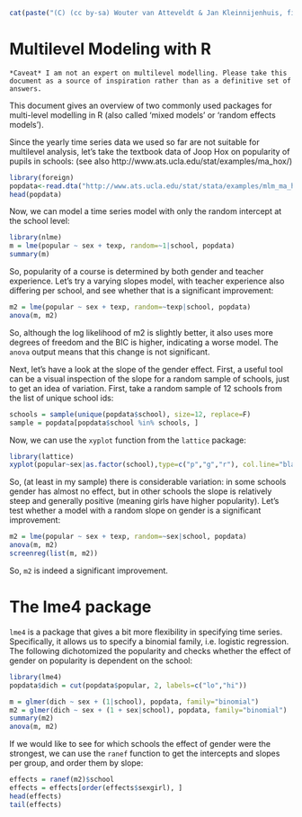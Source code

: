```r
cat(paste("(C) (cc by-sa) Wouter van Atteveldt & Jan Kleinnijenhuis, file generated", format(Sys.Date(), format="%B %d %Y")))
```


Multilevel Modeling with R
====

```
*Caveat* I am not an expert on multilevel modelling. Please take this document as a source of inspiration rather than as a definitive set of answers.
```

This document gives an overview of two commonly used packages for multi-level modelling in R (also called 'mixed models' or 'random effects models'). 

Since the yearly time series data we used so far are not suitable for multilevel analysis, 
let's take the textbook data of Joop Hox on popularity of pupils in schools:
(see also http://www.ats.ucla.edu/stat/examples/ma_hox/)

```r
library(foreign)
popdata<-read.dta("http://www.ats.ucla.edu/stat/stata/examples/mlm_ma_hox/popular.dta")
head(popdata)
```

Now, we can model a time series model with only the random intercept at the school level:


```r
library(nlme)
m = lme(popular ~ sex + texp, random=~1|school, popdata)
summary(m)
```

So, popularity of a course is determined by both gender and teacher experience. 
Let's try a varying slopes model, with teacher experience also differing per school,
and see whether that is a significant improvement:

```r
m2 = lme(popular ~ sex + texp, random=~texp|school, popdata)
anova(m, m2)
```

So, although the log likelihood of m2 is slightly better, it also uses more degrees of freedom and the BIC is higher, 
indicating a worse model. The `anova` output means that this change is not significant. 

Next, let's have a look at the slope of the  gender effect.
First, a useful tool can be a visual inspection of the slope for a random sample of schools, just to get an idea of variation.
First, take a random sample of 12 schools from the list of unique school ids:


```r
schools = sample(unique(popdata$school), size=12, replace=F)
sample = popdata[popdata$school %in% schools, ]
```

Now, we can use the `xyplot` function from the `lattice` package:

```r
library(lattice)
xyplot(popular~sex|as.factor(school),type=c("p","g","r"), col.line="black", data=sample)
```

So, (at least in my sample) there is considerable variation: in some schools gender has almost no effect,
but in other schools the slope is relatively steep and generally positive (meaning girls have higher popularity).
Let's test whether a model with a random slope on gender is a significant improvement:

```r
m2 = lme(popular ~ sex + texp, random=~sex|school, popdata)
anova(m, m2)
screenreg(list(m, m2))
```

So, `m2` is indeed a significant improvement. 

The lme4 package
====

`lme4` is a package that gives a bit more flexibility in specifying time series.
Specifically, it allows us to specify a binomial family, i.e. logistic regression.
The following dichotomized the popularity and checks whether the effect of gender on popularity is dependent on the school:

```r
library(lme4)
popdata$dich = cut(popdata$popular, 2, labels=c("lo","hi"))

m = glmer(dich ~ sex + (1|school), popdata, family="binomial")
m2 = glmer(dich ~ sex + (1 + sex|school), popdata, family="binomial")
summary(m2)
anova(m, m2)
```

If we would like to see for which schools the effect of gender were the strongest, 
we can use the `ranef` function to get the intercepts and slopes per group, and order them by slope:

```r
effects = ranef(m2)$school
effects = effects[order(effects$sexgirl), ]
head(effects)
tail(effects)
```
